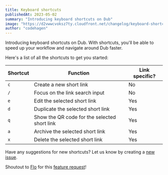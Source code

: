 ```yaml
---
title: Keyboard shortcuts
publishedAt: 2023-05-02
summary: "Introducing keyboard shortcuts on Dub"
image: "https://d2vwwcvoksz7ty.cloudfront.net/changelog/keyboard-shortcuts.png"
author: "codehagen"
---
```


Introducing keyboard shortcuts on Dub. With shortcuts, you'll be able to speed up your workflow and navigate around Dub faster.

Here's a list of all the shortcuts to get you started:

| Shortcut | Function                                     | Link specific? |
| -------- | -------------------------------------------- | -------------- |
| `c`      | Create a new short link                      | No             |
| `/`      | Focus on the link search input               | No             |
| `e`      | Edit the selected short link                 | Yes            |
| `d`      | Duplicate the selected short link            | Yes            |
| `q`      | Show the QR code for the selected short link | Yes            |
| `a`      | Archive the selected short link              | Yes            |
| `x`      | Delete the selected short link               | Yes            |

Have any suggestions for new shortcuts? Let us know by creating a [new issue](https://github.com/steven-tey/dub/issues/new?title=Shortcut%20Request&labels=enhancement).

Shoutout to [Flo](https://twitter.com/fmerian) for this [feature request](https://github.com/steven-tey/dub/issues/164)!
